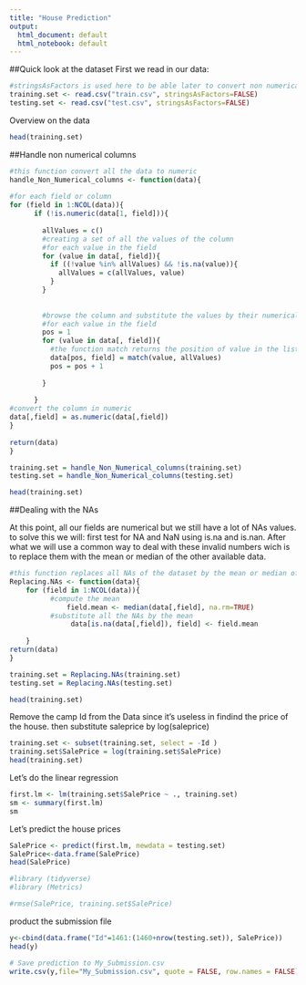 ---
title: "House Prediction"
output:
  html_document: default
  html_notebook: default
---
##Quick look at the dataset
First we read in our data:

```{r}
#stringsAsFactors is used here to be able later to convert non numerical to numerical
training.set <- read.csv("train.csv", stringsAsFactors=FALSE)
testing.set <- read.csv("test.csv", stringsAsFactors=FALSE)

```

Overview on the data
```{r}
head(training.set)
```

##Handle non numerical columns

```{r}
#this function convert all the data to numeric
handle_Non_Numerical_columns <- function(data){
  
#for each field or column
for (field in 1:NCOL(data)){
      if (!is.numeric(data[1, field])){
        
        allValues = c()
        #creating a set of all the values of the column
        #for each value in the field
        for (value in data[, field]){
          if ((!value %in% allValues) && !is.na(value)){
            allValues = c(allValues, value)
          }
        }
        
        
        #browse the column and substitute the values by their numerical corresponding
        #for each value in the field
        pos = 1
        for (value in data[, field]){
          #the function match returns the position of value in the list allValues
          data[pos, field] = match(value, allValues)
          pos = pos + 1
          
        }
        
      }
#convert the column in numeric
data[,field] = as.numeric(data[,field])
}
  
return(data)
}

training.set = handle_Non_Numerical_columns(training.set)
testing.set = handle_Non_Numerical_columns(testing.set)

head(training.set)
```

##Dealing with the NAs

At this point, all our fields are numerical but we still have a lot of NAs values. to solve this we will:
first test for NA and NaN using is.na and is.nan. After what we will use a common way to deal with these invalid numbers wich is to replace them with the mean or median of the other available data.


```{r}
#this function replaces all NAs of the dataset by the mean or median of the coresponding field
Replacing.NAs <- function(data){
    for (field in 1:NCOL(data)){
          #compute the mean
              field.mean <- median(data[,field], na.rm=TRUE)
          #substitute all the NAs by the mean
               data[is.na(data[,field]), field] <- field.mean
          
    }
return(data)
}

training.set = Replacing.NAs(training.set)
testing.set = Replacing.NAs(testing.set)

head(training.set)
```

Remove the camp Id from the Data since it's useless in findind the price of the house. then substitute saleprice by log(saleprice)

```{r}
training.set <- subset(training.set, select = -Id )
training.set$SalePrice = log(training.set$SalePrice)
head(training.set)
```


Let's do the linear regression

```{r}
first.lm <- lm(training.set$SalePrice ~ ., training.set)
sm <- summary(first.lm)
sm

```

Let's predict the house prices

```{r}
SalePrice <- predict(first.lm, newdata = testing.set)
SalePrice<-data.frame(SalePrice)
head(SalePrice)

#library (tidyverse)
#library (Metrics)

#rmse(SalePrice, training.set$SalePrice)
```

product the submission file

```{r}
y<-cbind(data.frame("Id"=1461:(1460+nrow(testing.set)), SalePrice))
head(y)

# Save prediction to My_Submission.csv
write.csv(y,file="My_Submission.csv", quote = FALSE, row.names = FALSE)
```
